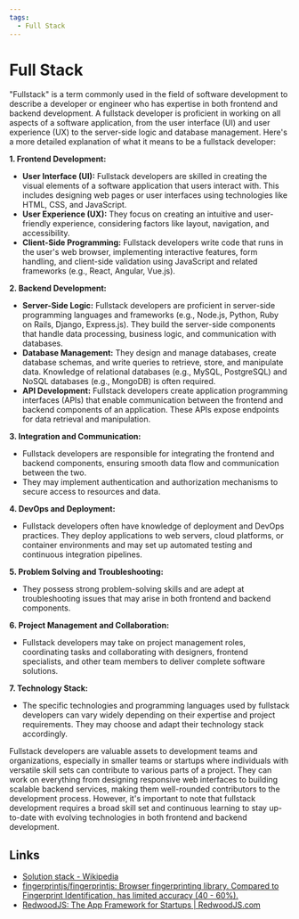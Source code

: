 ```yaml
---
tags:
  - Full Stack
---
```


# Full Stack

"Fullstack" is a term commonly used in the field of software development to describe a developer or engineer who has expertise in both frontend and backend development. A fullstack developer is proficient in working on all aspects of a software application, from the user interface (UI) and user experience (UX) to the server-side logic and database management. Here's a more detailed explanation of what it means to be a fullstack developer:

**1. Frontend Development:**

- **User Interface (UI):** Fullstack developers are skilled in creating the visual elements of a software application that users interact with. This includes designing web pages or user interfaces using technologies like HTML, CSS, and JavaScript.
- **User Experience (UX):** They focus on creating an intuitive and user-friendly experience, considering factors like layout, navigation, and accessibility.
- **Client-Side Programming:** Fullstack developers write code that runs in the user's web browser, implementing interactive features, form handling, and client-side validation using JavaScript and related frameworks (e.g., React, Angular, Vue.js).

**2. Backend Development:**

- **Server-Side Logic:** Fullstack developers are proficient in server-side programming languages and frameworks (e.g., Node.js, Python, Ruby on Rails, Django, Express.js). They build the server-side components that handle data processing, business logic, and communication with databases.
- **Database Management:** They design and manage databases, create database schemas, and write queries to retrieve, store, and manipulate data. Knowledge of relational databases (e.g., MySQL, PostgreSQL) and NoSQL databases (e.g., MongoDB) is often required.
- **API Development:** Fullstack developers create application programming interfaces (APIs) that enable communication between the frontend and backend components of an application. These APIs expose endpoints for data retrieval and manipulation.

**3. Integration and Communication:**

- Fullstack developers are responsible for integrating the frontend and backend components, ensuring smooth data flow and communication between the two.
- They may implement authentication and authorization mechanisms to secure access to resources and data.

**4. DevOps and Deployment:**

- Fullstack developers often have knowledge of deployment and DevOps practices. They deploy applications to web servers, cloud platforms, or container environments and may set up automated testing and continuous integration pipelines.

**5. Problem Solving and Troubleshooting:**

- They possess strong problem-solving skills and are adept at troubleshooting issues that may arise in both frontend and backend components.

**6. Project Management and Collaboration:**

- Fullstack developers may take on project management roles, coordinating tasks and collaborating with designers, frontend specialists, and other team members to deliver complete software solutions.

**7. Technology Stack:**

- The specific technologies and programming languages used by fullstack developers can vary widely depending on their expertise and project requirements. They may choose and adapt their technology stack accordingly.

Fullstack developers are valuable assets to development teams and organizations, especially in smaller teams or startups where individuals with versatile skill sets can contribute to various parts of a project. They can work on everything from designing responsive web interfaces to building scalable backend services, making them well-rounded contributors to the development process. However, it's important to note that fullstack development requires a broad skill set and continuous learning to stay up-to-date with evolving technologies in both frontend and backend development.

## Links

- [Solution stack - Wikipedia](https://en.wikipedia.org/wiki/Solution_stack#Full-stack_developer)
- [fingerprintjs/fingerprintjs: Browser fingerprinting library. Compared to Fingerprint Identification, has limited accuracy (40 - 60%).](https://github.com/fingerprintjs/fingerprintjs)
- [RedwoodJS: The App Framework for Startups | RedwoodJS.com](https://redwoodjs.com/)
